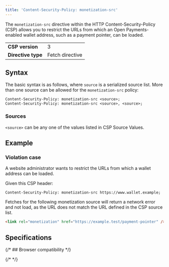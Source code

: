 ```yaml
---
title: 'Content-Security-Policy: monetization-src'
---
```



The `monetization-src` directive within the HTTP <LinkOut href="https://developer.mozilla.org/en-US/docs/Web/HTTP/Headers/Content-Security-Policy" >Content-Security-Policy</LinkOut> (CSP) allows you to restrict the URLs from which an Open Payments-enabled wallet address, such as a payment pointer, can be loaded.

<table>
  <tbody>
    <tr>
      <td>
        <strong>CSP version</strong>
      </td>
      <td>3</td>
    </tr>
    <tr>
      <td>
        <strong>Directive type</strong>
      </td>
      <td>
        <LinkOut href='https://developer.mozilla.org/en-US/docs/Glossary/Fetch_directive'>
          Fetch directive
        </LinkOut>
      </td>
    </tr>
  </tbody>
</table>

## Syntax

The basic syntax is as follows, where `source` is a serialized source list. More than one source can be allowed for the `monetization-src` policy:

```http
Content-Security-Policy: monetization-src <source>;
Content-Security-Policy: monetization-src <source>, <source>;
```

### Sources

`<source>` can be any one of the values listed in <LinkOut href="https://developer.mozilla.org/en-US/docs/Web/HTTP/Headers/Content-Security-Policy/Sources#sources">CSP Source Values</LinkOut>.

## Example

### Violation case

A website administrator wants to restrict the URLs from which a wallet address can be loaded.

Given this CSP header:

```http
Content-Security-Policy: monetization-src https://www.wallet.example;
```

Fetches for the following monetization source will return a network error and not load, as the URL does not match the URL defined in the CSP source list.

```html
<link rel="monetization" href="https://example.test/payment-pointer" />
```

## Specifications

<Specification anchor='content-security-policy' />

{/* ## Browser compatibility */}

{/* <BrowserCompat json={data} /> */}
